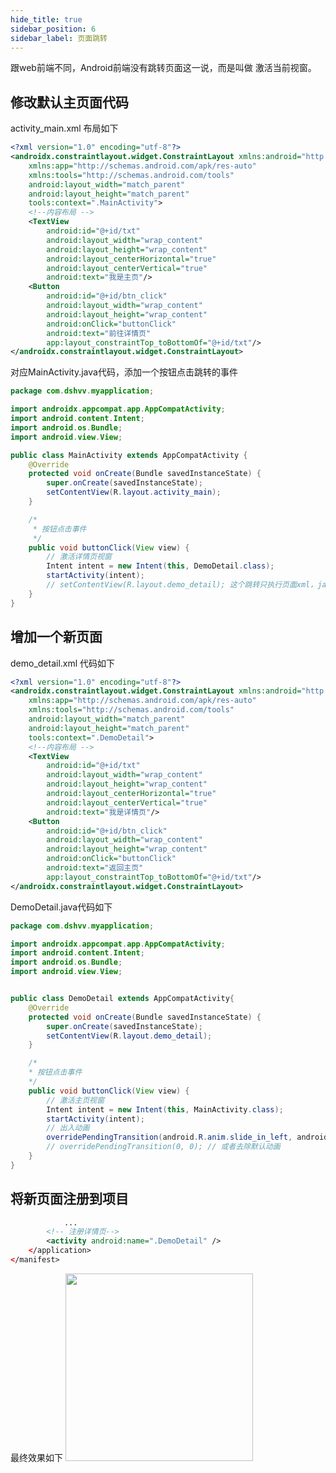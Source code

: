 ```yaml
---
hide_title: true
sidebar_position: 6
sidebar_label: 页面跳转
---
```



跟web前端不同，Android前端没有跳转页面这一说，而是叫做 激活当前视窗。

## 修改默认主页面代码
activity_main.xml 布局如下
```xml
<?xml version="1.0" encoding="utf-8"?>
<androidx.constraintlayout.widget.ConstraintLayout xmlns:android="http://schemas.android.com/apk/res/android"
    xmlns:app="http://schemas.android.com/apk/res-auto"
    xmlns:tools="http://schemas.android.com/tools"
    android:layout_width="match_parent"
    android:layout_height="match_parent"
    tools:context=".MainActivity">
    <!--内容布局 -->
    <TextView
        android:id="@+id/txt"
        android:layout_width="wrap_content"
        android:layout_height="wrap_content"
        android:layout_centerHorizontal="true"
        android:layout_centerVertical="true"
        android:text="我是主页"/>
    <Button
        android:id="@+id/btn_click"
        android:layout_width="wrap_content"
        android:layout_height="wrap_content"
        android:onClick="buttonClick"
        android:text="前往详情页"
        app:layout_constraintTop_toBottomOf="@+id/txt"/>
</androidx.constraintlayout.widget.ConstraintLayout>
```

对应MainActivity.java代码，添加一个按钮点击跳转的事件
```java
package com.dshvv.myapplication;

import androidx.appcompat.app.AppCompatActivity;
import android.content.Intent;
import android.os.Bundle;
import android.view.View;

public class MainActivity extends AppCompatActivity {
    @Override
    protected void onCreate(Bundle savedInstanceState) {
        super.onCreate(savedInstanceState);
        setContentView(R.layout.activity_main);
    }

    /*
     * 按钮点击事件
     */
    public void buttonClick(View view) {
        // 激活详情页视窗
        Intent intent = new Intent(this, DemoDetail.class);
        startActivity(intent);
        // setContentView(R.layout.demo_detail); 这个跳转只执行页面xml，java还是老的
    }
}
```

## 增加一个新页面
demo_detail.xml 代码如下
```xml
<?xml version="1.0" encoding="utf-8"?>
<androidx.constraintlayout.widget.ConstraintLayout xmlns:android="http://schemas.android.com/apk/res/android"
    xmlns:app="http://schemas.android.com/apk/res-auto"
    xmlns:tools="http://schemas.android.com/tools"
    android:layout_width="match_parent"
    android:layout_height="match_parent"
    tools:context=".DemoDetail">
    <!--内容布局 -->
    <TextView
        android:id="@+id/txt"
        android:layout_width="wrap_content"
        android:layout_height="wrap_content"
        android:layout_centerHorizontal="true"
        android:layout_centerVertical="true"
        android:text="我是详情页"/>
    <Button
        android:id="@+id/btn_click"
        android:layout_width="wrap_content"
        android:layout_height="wrap_content"
        android:onClick="buttonClick"
        android:text="返回主页"
        app:layout_constraintTop_toBottomOf="@+id/txt"/>
</androidx.constraintlayout.widget.ConstraintLayout>
```
DemoDetail.java代码如下
```java
package com.dshvv.myapplication;

import androidx.appcompat.app.AppCompatActivity;
import android.content.Intent;
import android.os.Bundle;
import android.view.View;


public class DemoDetail extends AppCompatActivity{
    @Override
    protected void onCreate(Bundle savedInstanceState) {
        super.onCreate(savedInstanceState);
        setContentView(R.layout.demo_detail);
    }

    /*
    * 按钮点击事件
    */
    public void buttonClick(View view) {
        // 激活主页视窗
        Intent intent = new Intent(this, MainActivity.class);
        startActivity(intent);
        // 出入动画
        overridePendingTransition(android.R.anim.slide_in_left, android.R.anim.slide_out_right);
        // overridePendingTransition(0, 0); // 或者去除默认动画
    }
}
```

## 将新页面注册到项目
```xml
     		...
        <!-- 注册详情页-->
        <activity android:name=".DemoDetail" />
    </application>
</manifest>
```
最终效果如下
<img src="https://img.dingshaohua.com/book-fe/20221107162304.gif" width="300" />

